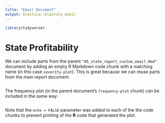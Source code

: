```yaml
---
title: "Email Document"
output: blastula::blastula_email
---
```


```r
library(tidyverse)
```

# State Profitability

We can include parts from the parent `"05_state_report_custom_email.Rmd"` document by adding an empty R Markdown code chunk with a matching name (in this case `severity-plot`). This is great because we can reuse parts from the main report document.

```r
```

The frequency plot (in the parent document's `frequency-plot` chunk) can be included in the same way:

```r
```

Note that the `echo = FALSE` parameter was added to each of the the code chunks to prevent printing of the **R** code that generated the plot.


